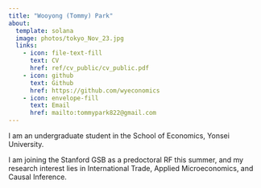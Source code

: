 ```yaml
---
title: "Wooyong (Tommy) Park"
about:
  template: solana
  image: photos/tokyo_Nov_23.jpg
  links:
    - icon: file-text-fill
      text: CV
      href: ref/cv_public/cv_public.pdf
    - icon: github
      text: Github
      href: https://github.com/wyeconomics
    - icon: envelope-fill
      text: Email
      href: mailto:tommypark822@gmail.com
---
```


I am an undergraduate student in the School of Economics, Yonsei University. 

I am joining the Stanford GSB as a predoctoral RF this summer, and my research interest lies in International Trade, Applied Microeconomics, and Causal Inference. 

